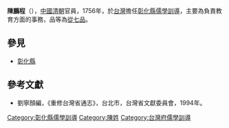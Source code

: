 '''陳鵬程'''（{{bd|?||?|}}），[[中國|中國]][[清朝|清朝]]官員，1756年，於[[台灣|台灣]]擔任[[彰化縣|彰化縣]][[儒學|儒學]][[訓導|訓導]]，主要為負責教育方面的事務，品等為[[從七品|從七品]]。
{{start box}}
{{s-before|[[鍾靈毓|鍾靈毓]]}}
{{s-title|[[彰化縣|彰化縣]][[儒學|儒學]][[訓導|訓導]]|1756年上任}}
{{s-after|[[修史|修史]]}}
{{s-before|[[謝家樹|謝家樹]]}}
{{s-title|[[台灣府儒學訓導|台灣府儒學訓導]]|1762年上任}}
{{s-after|[[鄭克容|鄭克容]]}}
{{end box}}

==參見==
*[[彰化縣|彰化縣]]

==參考文獻==
*劉寧顏編，《重修台灣省通志》，台北市，台灣省文獻委員會，1994年。

[[Category:彰化縣儒學訓導|Category:彰化縣儒學訓導]]
[[Category:陳姓|Category:陳姓]]
[[Category:台灣府儒學訓導|Category:台灣府儒學訓導]]
